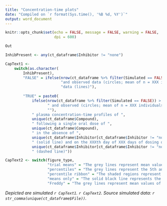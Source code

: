```yaml
---
title: "Concentration-time plots"
date: "Compiled on `r format(Sys.time(), '%B %d, %Y')`"
output: word_document
---
```


```r

knitr::opts_chunk$set(echo = FALSE, message = FALSE, warning = FALSE, 
                      dpi = 600)

```

```r

Out 

```

```r

InhibPresent <- any(ct_dataframe$Inhibitor != "none")

CapText1 <-
    switch(as.character(
        InhibPresent), 
        "FALSE" = ifelse(nrow(ct_dataframe %>% filter(Simulated == FALSE)) > 0,
                         "and observed data (circles; mean of n = XXX individuals; Clinical Study XXX)", 
                         "data (lines)"), 
        
        "TRUE" = paste0(
            ifelse(nrow(ct_dataframe %>% filter(Simulated == FALSE)) > 0,
                   " and observed (circles; mean of n = XXX individuals; Clinical Study XXX)", 
                   ""), 
            " plasma concentration-time profiles of ",
            unique(ct_dataframe$Compound), 
            " following a single oral dose of ", 
            unique(ct_dataframe$Compound), 
            " in the absence of ", 
            unique(ct_dataframe$Inhibitor[ct_dataframe$Inhibitor != "none"]), 
            " (solid line) and on the XXXth day of XXX days of dosing of ", 
            unique(ct_dataframe$Inhibitor[ct_dataframe$Inhibitor != "none"]), 
            " (dashed line)"))

CapText2 <- switch(figure_type, 
                   "trial means" = "The grey lines represent mean values of simulated individual trials and the black lines portray the mean data of the simulated population (n = XXX)", 
                   "percentiles" = "The grey lines represent the 5th and 95th percentiles and the solid black line the mean data for the simulated population (n = XXX)", 
                   "percentile ribbon" = "The shaded regions represent the 5th to the 95th percentiles and the solid black line the mean data for the simulated population (n = XXX)", 
                   "means only" = "The solid black line represents the mean data for the simulated population (n = XXX)", 
                   "Freddy" = "The grey lines represent mean values of simulated individual trials and the black lines portray the mean data of the simulated population (n = XXX). The dashed lines represent the 5th and 95th percentiles")

```

*Depicted are simulated `r CapText1`. `r CapText2`. Source simulated data: `r str_comma(unique(ct_dataframe$File))`.*




